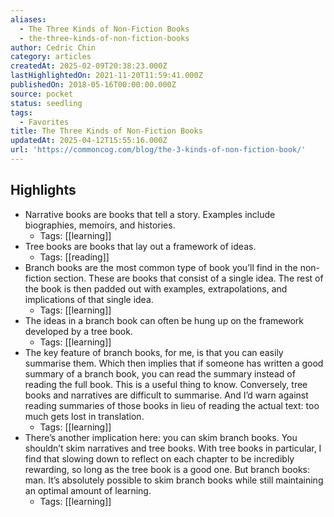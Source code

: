 ```yaml
---
aliases:
  - The Three Kinds of Non-Fiction Books
  - the-three-kinds-of-non-fiction-books
author: Cedric Chin
category: articles
createdAt: 2025-02-09T20:38:23.000Z
lastHighlightedOn: 2021-11-20T11:59:41.000Z
publishedOn: 2018-05-16T00:00:00.000Z
source: pocket
status: seedling
tags:
  - Favorites
title: The Three Kinds of Non-Fiction Books
updatedAt: 2025-04-12T15:55:16.000Z
url: 'https://commoncog.com/blog/the-3-kinds-of-non-fiction-book/'
---
```

## Highlights

- Narrative books are books that tell a story. Examples include biographies, memoirs, and histories.
    - Tags: [[learning]]
- Tree books are books that lay out a framework of ideas.
    - Tags: [[reading]]
- Branch books are the most common type of book you’ll find in the non-fiction section. These are books that consist of a single idea. The rest of the book is then padded out with examples, extrapolations, and implications of that single idea.
    - Tags: [[learning]]
- The ideas in a branch book can often be hung up on the framework developed by a tree book.
    - Tags: [[learning]]
- The key feature of branch books, for me, is that you can easily summarise them. Which then implies that if someone has written a good summary of a branch book, you can read the summary instead of reading the full book.
  This is a useful thing to know. Conversely, tree books and narratives are difficult to summarise. And I’d warn against reading summaries of those books in lieu of reading the actual text: too much gets lost in translation.
    - Tags: [[learning]]
- There’s another implication here: you can skim branch books. You shouldn’t skim narratives and tree books.
  With tree books in particular, I find that slowing down to reflect on each chapter to be incredibly rewarding, so long as the tree book is a good one.
  But branch books: man. It’s absolutely possible to skim branch books while still maintaining an optimal amount of learning.
    - Tags: [[learning]]
